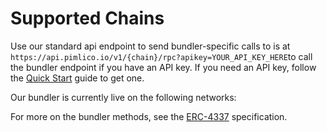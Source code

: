 
# Supported Chains

Use our standard api endpoint to send bundler-specific calls to is at `https://api.pimlico.io/v1/{chain}/rpc?apikey=YOUR_API_KEY_HERE`to call the bundler endpoint if you have an API key. If you need an API key, follow the [Quick Start](https://dashboard.pimlico.io/apikeys) guide to get one.

Our bundler is currently live on the following networks:

<SupportedChains />

For more on the bundler methods, see the [ERC-4337](https://eips.ethereum.org/EIPS/eip-4337) specification.